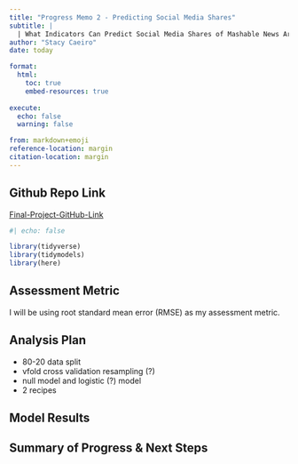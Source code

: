 ```yaml
---
title: "Progress Memo 2 - Predicting Social Media Shares"
subtitle: |
  | What Indicators Can Predict Social Media Shares of Mashable News Articles?
author: "Stacy Caeiro"
date: today

format:
  html:
    toc: true
    embed-resources: true
    
execute:
  echo: false
  warning: false

from: markdown+emoji 
reference-location: margin
citation-location: margin
---
```


::: {.callout-tip icon=false}

## Github Repo Link

[Final-Project-GitHub-Link](https://github.com/stat301-2-2024-winter/final-project-2-stacycaeiro.git)

:::

```r
#| echo: false

library(tidyverse)
library(tidymodels)
library(here)
```

## Assessment Metric 
I will be using root standard mean error (RMSE) as my assessment metric. 

## Analysis Plan 
- 80-20 data split 
- vfold cross validation resampling (?)
- null model and logistic (?) model 
- 2 recipes

## Model Results 

## Summary of Progress & Next Steps
